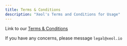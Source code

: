 ```yaml
---
title: Terms & Conditions
description: "Xeol's Terms and Conditions for Usage"
---
```


Link to our [Terms & Conditions](https://www.xeol.io/terms-and-conditions)

If you have any concerns, please message `legal@xeol.io`